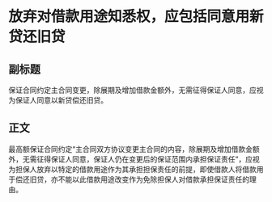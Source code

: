 # 放弃对借款用途知悉权，应包括同意用新贷还旧贷
## 副标题
保证合同约定主合同变更，除展期及增加借款金额外，无需征得保证人同意，应视为保证人同意以新贷偿还旧贷。
## 正文
最高额保证合同约定“主合同双方协议变更主合同的内容，除展期及增加借款金额外，无需征得保证人同意，保证人仍在变更后的保证范围内承担保证责任”，应视为担保人放弃以特定的借款用途作为其承担担保责任的前提，即使借款人将借款用于偿还旧贷，亦不能以此借款用途改变作为免除担保人对借款承担保证责任的理由。